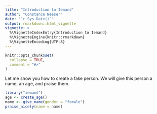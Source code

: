 ```yaml
---
title: "Introduction to Iemand"
author: "Constance Neeser"
date: "`r Sys.Date()`"
output: rmarkdown::html_vignette
vignette: >
  %\VignetteIndexEntry{Introduction to Iemand}
  %\VignetteEngine{knitr::rmarkdown}
  %\VignetteEncoding{UTF-8}
---
```


```r
knitr::opts_chunk$set(
  collapse = TRUE,
  comment = "#>"
)
```

Let me show you how to create a fake person. We will give this person a name, an age, and praise them.

```r
library("iemand")
age <- create_age()
name <- give_name(gender = "female")
praise_nicely(name = name)

```

